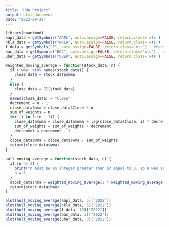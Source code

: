 ```yaml
---
title: "HMA_Project"
output: html_document
date: "2022-09-29"
---
```


```r
library(quantmod)
aapl_data = getSymbols("AAPL", auto.assign=FALSE, return.class='xts')   #Apple
nkla_data = getSymbols("NKLA", auto.assign=FALSE, return.class='xts')   #Nikola
f_data = getSymbols("F", auto.assign=FALSE, return.class='xts')   #Ford
bac_data = getSymbols("BAC", auto.assign=FALSE, return.class='xts')   #Bank of America
uber_data = getSymbols("UBER", auto.assign=FALSE, return.class='xts')   #Uber

weighted_moving_average = function(stock_data, n) {
  if ('wma' %in% names(stock_data)) {
    close_data = stock_data$wma
  }
  else {
    close_data = Cl(stock_data)
  }
  names(close_data) = "Close"
  decrement = n - 1
  close_data$wma = close_data$Close * n
  sum_of_weights = n
  for (i in 1:(n - 1)) {
    close_data$wma = close_data$wma + lag(close_data$Close, i) * decrement
    sum_of_weights = sum_of_weights + decrement
    decrement = decrement - 1
  }
  close_data$wma = close_data$wma / sum_of_weights
  return(close_data$wma)
}

hull_moving_average = function(stock_data, n) {
  if (n <= 2) {
    print("n must be an integer greater than or equal to 3, so n was set to 3")
    n = 3
  }
  stock_data$hma = weighted_moving_average(2 * weighted_moving_average(stock_data, n / 2) - weighted_moving_average(stock_data, n), sqrt(n))
  return(stock_data$hma)
}

plot(hull_moving_average(aapl_data, 5)["2022"])
plot(hull_moving_average(nkla_data, 5)["2022"])
plot(hull_moving_average(f_data, 10)["2022"])
plot(hull_moving_average(bac_data, 3)["2022"])
plot(hull_moving_average(uber_data, 8)["2022"])
```